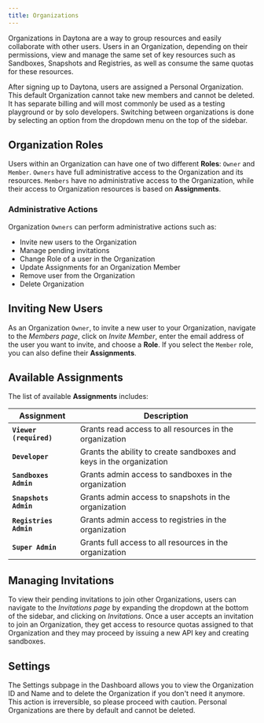 ```yaml
---
title: Organizations
---
```



Organizations in Daytona are a way to group resources and easily collaborate with other users.
Users in an Organization, depending on their permissions, view and manage the same set of key
resources such as Sandboxes, Snapshots and Registries, as well as consume the same quotas for these resources.

After signing up to Daytona, users are assigned a Personal Organization. This default Organization
cannot take new members and cannot be deleted. It has separate billing and will most commonly be used
as a testing playground or by solo developers. Switching between organizations is done by selecting
an option from the dropdown menu on the top of the sidebar.

## Organization Roles

Users within an Organization can have one of two different **Roles**: `Owner` and `Member`. `Owners` have full
administrative access to the Organization and its resources. `Members` have no administrative access
to the Organization, while their access to Organization resources is based on **Assignments**.

### Administrative Actions

Organization `Owners` can perform administrative actions such as:

- Invite new users to the Organization
- Manage pending invitations
- Change Role of a user in the Organization
- Update Assignments for an Organization Member
- Remove user from the Organization
- Delete Organization

## Inviting New Users

As an Organization `Owner`, to invite a new user to your Organization, navigate to the _Members page_,
click on _Invite Member_, enter the email address of the user you want to invite, and choose a **Role**.
If you select the `Member` role, you can also define their **Assignments**.

## Available Assignments

The list of available **Assignments** includes:

| Assignment              | Description                                                         |
| ----------------------- | ------------------------------------------------------------------- |
| **`Viewer (required)`** | Grants read access to all resources in the organization             |
| **`Developer`**         | Grants the ability to create sandboxes and keys in the organization |
| **`Sandboxes Admin`**   | Grants admin access to sandboxes in the organization                |
| **`Snapshots Admin`**   | Grants admin access to snapshots in the organization                |
| **`Registries Admin`**  | Grants admin access to registries in the organization               |
| **`Super Admin`**       | Grants full access to all resources in the organization             |

## Managing Invitations

To view their pending invitations to join other Organizations, users can navigate to the _Invitations
page_ by expanding the dropdown at the bottom of the sidebar, and clicking on _Invitations_. Once a user
accepts an invitation to join an Organization, they get access to resource quotas assigned to that
Organization and they may proceed by issuing a new API key and creating sandboxes.

## Settings

The Settings subpage in the Dashboard allows you to view the Organization ID and Name and to delete the Organization if you don't need it anymore. This action is irreversible, so please proceed with caution. Personal Organizations are there by default and cannot be deleted.
